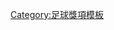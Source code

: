 {{Navbox
|bodyclass=hlist

|name = 1980-81年香港足球明星選舉最佳十一人
|title = 1980-81年[[香港足球明星選舉]]最佳十一人
|titlestyle = background: gold;
|list1 = 
* 門將：[[廖俊輝]] 
* 後衛：[[池一坡]] 
* 後衛：[[黎新祥]] 
* 後衛：[[蔡育瑜]] 
* 後衛：[[麥哥利]] 
* 中場：[[胡國雄]] 
* 中場：[[黎永昌]] 
* 中場：[[梁能仁]] 
* 中場：[[陳世九]] 
* 前鋒：[[張家平]] 
* 前鋒：[[馮志明 (足球員)|馮志明]]}}<noinclude>
[[Category:足球獎項模板]]

</noinclude>